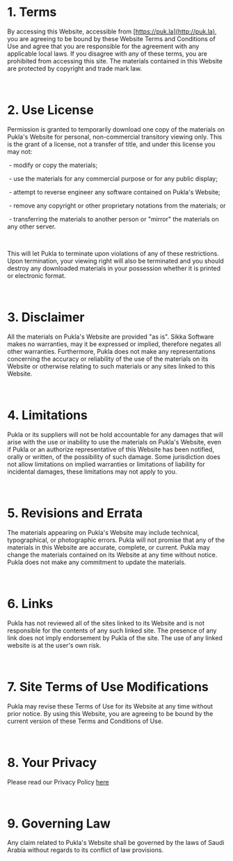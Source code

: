 <h1 className="text-2xl font-bold mb-2">1. Terms</h1>

By accessing this Website, accessible from <span className="clickable-link">[https://puk.la](http://puk.la)</span>, you are agreeing to be bound by these Website Terms and Conditions of Use and agree that you are responsible for the agreement with any applicable local laws. If you disagree with any of these terms, you are prohibited from accessing this site. The materials contained in this Website are protected by copyright and trade mark law.

&nbsp;

<h1 className="text-2xl font-bold mb-2">2. Use License</h1>

Permission is granted to temporarily download one copy of the materials on Pukla's Website for personal, non-commercial transitory viewing only. This is the grant of a license, not a transfer of title, and under this license you may not:

&nbsp;- modify or copy the materials;

&nbsp;- use the materials for any commercial purpose or for any public display;

&nbsp;- attempt to reverse engineer any software contained on Pukla's Website;

&nbsp;- remove any copyright or other proprietary notations from the materials; or

&nbsp;- transferring the materials to another person or "mirror" the materials on any other server.

&nbsp;

This will let Pukla to terminate upon violations of any of these restrictions. Upon termination, your viewing right will also be terminated and you should destroy any downloaded materials in your possession whether it is printed or electronic format.

&nbsp;

<h1 className="text-2xl font-bold mb-2">3. Disclaimer</h1>

All the materials on Pukla's Website are provided "as is". Sikka Software makes no warranties, may it be expressed or implied, therefore negates all other warranties. Furthermore, Pukla does not make any representations concerning the accuracy or reliability of the use of the materials on its Website or otherwise relating to such materials or any sites linked to this Website.

&nbsp;

<h1 className="text-2xl font-bold mb-2">4. Limitations</h1>

Pukla or its suppliers will not be hold accountable for any damages that will arise with the use or inability to use the materials on Pukla's Website, even if Pukla or an authorize representative of this Website has been notified, orally or written, of the possibility of such damage. Some jurisdiction does not allow limitations on implied warranties or limitations of liability for incidental damages, these limitations may not apply to you.

&nbsp;

<h1 className="text-2xl font-bold mb-2">5. Revisions and Errata</h1>

The materials appearing on Pukla's Website may include technical, typographical, or photographic errors. Pukla will not promise that any of the materials in this Website are accurate, complete, or current. Pukla may change the materials contained on its Website at any time without notice. Pukla does not make any commitment to update the materials.

&nbsp;

<h1 className="text-2xl font-bold mb-2">6. Links</h1>

Pukla has not reviewed all of the sites linked to its Website and is not responsible for the contents of any such linked site. The presence of any link does not imply endorsement by Pukla of the site. The use of any linked website is at the user's own risk.

&nbsp;

<h1 className="text-2xl font-bold mb-2">7. Site Terms of Use Modifications</h1>

Pukla may revise these Terms of Use for its Website at any time without prior notice. By using this Website, you are agreeing to be bound by the current version of these Terms and Conditions of Use.

&nbsp;

<h1 className="text-2xl font-bold mb-2">8. Your Privacy</h1>

Please read our Privacy Policy <span className="clickable-link">[here](/privacy)</span>

&nbsp;

<h1 className="text-2xl font-bold mb-2">9. Governing Law</h1>

Any claim related to Pukla's Website shall be governed by the laws of Saudi Arabia without regards to its conflict of law provisions.

